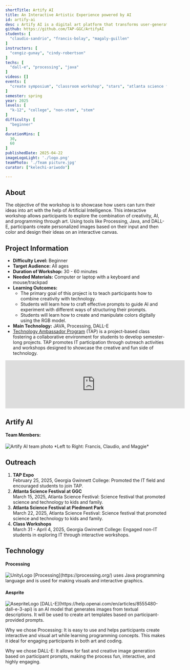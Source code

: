 ```yaml
---
shortTitle: Artify AI
title: An Interactive Artistic Experience powered by AI
id: artify-ai
desc : Artify AI is a digital art platform that transforms user-generated text prompts into outline-based images using AI.
github: https://github.com/TAP-GGC/ArtifyAI
students: [
  "claudio-sandrio", "francis-bolay", "magaly-guillen"
]
instructors: [
  "cengiz-gunay", "cindy-robertson"
] 
techs: [
  "dall-e", "processing", "java"
]
videos: []
events: [
  "create symposium", "classroom workshop", "stars", "atlanta science festival", "tap expo"
]
semester: spring
year: 2025
levels: [
  "k-12", "college", "non-stem", "stem"
] 
difficulty: [
  "beginner"
] 
durationMins: [
  30,
  60
]
publishedDate: 2025-04-22
imageLogoLight: './logo.png'
teamPhoto: './Team picture.jpg'
curator: ["kelechi-ariwodo"]

---
```



## About

The objective of the workshop is to showcase how users can turn their ideas into art with the help of Artificial Intelligence.
This interactive workshop allows participants to explore the combination of creativity, AI, and programming through art. Using tools like Processing, Java, and DALL-E, participants create personalized images based on their input and then color and design their ideas on an interactive canvas.

## Project Information

* **Difficulty Level:** Beginner  
* **Target Audience:** All ages 
* **Duration of Workshop:** 30 - 60 minutes
* **Needed Materials:** Computer or laptop with a keyboard and mouse/trackpad  
* **Learning Outcomes:**
  - The primary goal of this project is to teach participants how to combine creativity with technology.
  - Students will learn how to craft effective prompts to guide AI and experiment with different ways of structuring their prompts.
  - Students will learn how to create and manipulate colors digitally using the RGB model.
* **Main Technology:** JAVA, Processing, DALL-E  
* [Technology Ambassador Program](https://tapggc.org/) (TAP) is a project-based class fostering a collaborative environment for students to develop semester-long projects. TAP promotes IT participation through outreach activities and workshops designed to showcase the creative and fun side of technology.

<iframe width="560" class="youtube" src="https://www.youtube.com/watch?v=EQ5pVtZgng4" title="YouTube video player" frameborder="0" allow="accelerometer; autoplay; clipboard-write; encrypted-media; gyroscope; picture-in-picture" allowfullscreen></iframe>

## Artify AI

#### **Team Members:**  
<Image src={GroupPhoto} alt="Artify AI team photo" />
*Left to Right: Francis,  Claudio, and Maggie*

## Outreach

1. **TAP Expo**  
   February 25, 2025, Georgia Gwinnett College: Promoted the IT field and encouraged students to join TAP.   
2. **Atlanta Science Festival at GGC**  
   March 15, 2025, Atlanta Science Festival: Science festival that promoted science and technology to kids and family.  
3. **Atlanta Science Festival at Piedmont Park**  
   March 22, 2025, Atlanta Science Festival: Science festival that promoted science and technology to kids and family.
4. **Class Workshops**  
   March 31 - April 4, 2025, Georgia Gwinnett College: Engaged non-IT students in exploring IT through interactive workshops. 

## Technology

#### Processing
<Image src={ProcessingLogo} alt="UnityLogo"/>
[Processing](https://processing.org/) uses Java programming language and is used for making visuals and interactive graphics.

#### Aesprite
<Image src={DallELogo} alt="AsepriteLogo"/>
[DALL-E](https://help.openai.com/en/articles/8555480-dall-e-3-api) is an AI model that generates images from textual descriptions. It will be used to create art templates based on participant-provided prompts.


Why we chose Processing: It is easy to use and helps participants create interactive and visual art while learning programming concepts. This makes it ideal for engaging participants in both art and coding.

Why we chose DALL-E: It allows for fast and creative image generation based on participant prompts, making the process fun, interactive, and highly engaging.